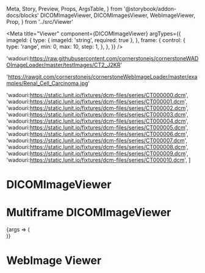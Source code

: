   Meta,
  Story,
  Preview,
  Props,
  ArgsTable,
} from '@storybook/addon-docs/blocks'
  DICOMImageViewer,
  DICOMImagesViewer,
  WebImageViewer,
  Prop,
} from '../src/Viewer'

<Meta
  title="Viewer"
  component={DICOMImageViewer}
  argTypes={{
    imageId: {
      type: { imageId: 'string', required: true },
    },
    frame: {
      control: {
        type: 'range',
        min: 0,
        max: 10,
        step: 1,
      },
    },
  }}
/>

  'wadouri:https://raw.githubusercontent.com/cornerstonejs/cornerstoneWADOImageLoader/master/testImages/CT2_J2KR'

  'https://rawgit.com/cornerstonejs/cornerstoneWebImageLoader/master/examples/Renal_Cell_Carcinoma.jpg'

  'wadouri:https://static.lunit.io/fixtures/dcm-files/series/CT000000.dcm',
  'wadouri:https://static.lunit.io/fixtures/dcm-files/series/CT000001.dcm',
  'wadouri:https://static.lunit.io/fixtures/dcm-files/series/CT000002.dcm',
  'wadouri:https://static.lunit.io/fixtures/dcm-files/series/CT000003.dcm',
  'wadouri:https://static.lunit.io/fixtures/dcm-files/series/CT000004.dcm',
  'wadouri:https://static.lunit.io/fixtures/dcm-files/series/CT000005.dcm',
  'wadouri:https://static.lunit.io/fixtures/dcm-files/series/CT000006.dcm',
  'wadouri:https://static.lunit.io/fixtures/dcm-files/series/CT000007.dcm',
  'wadouri:https://static.lunit.io/fixtures/dcm-files/series/CT000008.dcm',
  'wadouri:https://static.lunit.io/fixtures/dcm-files/series/CT000009.dcm',
  'wadouri:https://static.lunit.io/fixtures/dcm-files/series/CT000010.dcm',
]

<ArgsTable of={DICOMImageViewer} />

# DICOMImageViewer

<Preview>
  <Story name="DICOMImage Viewer">
    <div style={{ width: 500, height: 500 }}>
      <DICOMImageViewer imageId={WADO_URL} />
    </div>
  </Story>
</Preview>

# Multiframe DICOMImageViewer

<Preview>
  <Story name="Multiframe DICOMImageViewer" args={{ frame: 0 }}>
    {args => (
      <div style={{ width: 500, height: 500 }}>
        <DICOMImagesViewer imageId={IMAGES[args.frame]} images={IMAGES} />
      </div>
    )}
  </Story>
</Preview>

# WebImage Viewer

<Preview>
  <Story name="WebImage Viewer">
    <div style={{ width: 500, height: 500 }}>
      <WebImageViewer imageId={WEB_URL} />
    </div>
  </Story>
</Preview>

